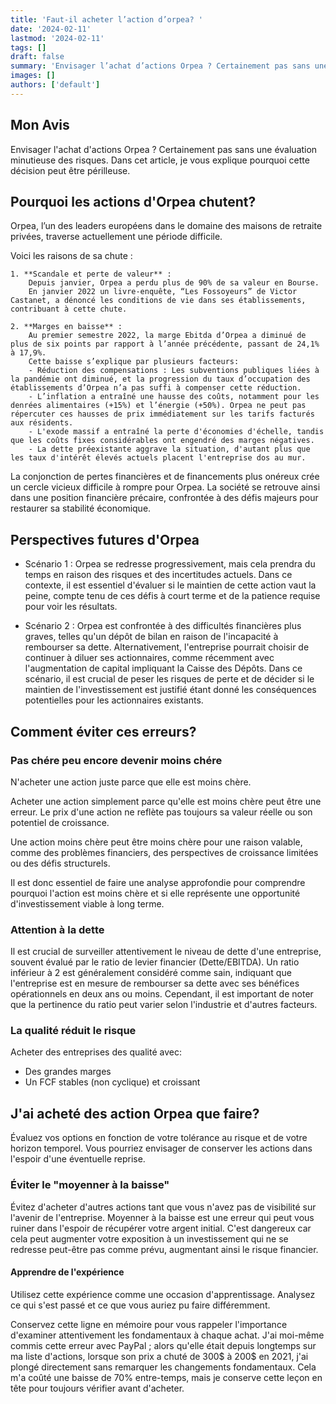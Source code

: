 ```yaml
---
title: 'Faut-il acheter l’action d’orpea? '
date: '2024-02-11'
lastmod: '2024-02-11'
tags: []
draft: false
summary: 'Envisager l’achat d’actions Orpea ? Certainement pas sans une évaluation minutieuse des risques. Dans cet article, je vous explique pourquoi cette décision peut être périlleuse '
images: []
authors: ['default']
---
```


## Mon Avis

Envisager l'achat d'actions Orpea ? Certainement pas sans une évaluation minutieuse des risques.
Dans cet article, je vous explique pourquoi cette décision peut être périlleuse.

## Pourquoi les actions d'Orpea chutent?

Orpea, l’un des leaders européens dans le domaine des maisons de retraite privées, traverse actuellement une période difficile.

Voici les raisons de sa chute :

    1. **Scandale et perte de valeur** :
        Depuis janvier, Orpea a perdu plus de 90% de sa valeur en Bourse.
        En janvier 2022 un livre-enquête, “Les Fossoyeurs” de Victor Castanet, a dénoncé les conditions de vie dans ses établissements, contribuant à cette chute.

    2. **Marges en baisse** :
        Au premier semestre 2022, la marge Ebitda d’Orpea a diminué de plus de six points par rapport à l’année précédente, passant de 24,1% à 17,9%.
        Cette baisse s’explique par plusieurs facteurs:
        - Réduction des compensations : Les subventions publiques liées à la pandémie ont diminué, et la progression du taux d’occupation des établissements d’Orpea n’a pas suffi à compenser cette réduction.
        - L’inflation a entraîné une hausse des coûts, notamment pour les denrées alimentaires (+15%) et l’énergie (+50%). Orpea ne peut pas répercuter ces hausses de prix immédiatement sur les tarifs facturés aux résidents.
        - L'exode massif a entraîné la perte d'économies d'échelle, tandis que les coûts fixes considérables ont engendré des marges négatives.
        - La dette préexistante aggrave la situation, d'autant plus que les taux d'intérêt élevés actuels placent l'entreprise dos au mur.

La conjonction de pertes financières et de financements plus onéreux crée un cercle vicieux difficile à rompre pour Orpea.
La société se retrouve ainsi dans une position financière précaire, confrontée à des défis majeurs pour restaurer sa stabilité économique.

## Perspectives futures d'Orpea

- Scénario 1 :
  Orpea se redresse progressivement, mais cela prendra du temps en raison des risques et des incertitudes actuels.
  Dans ce contexte, il est essentiel d'évaluer si le maintien de cette action vaut la peine,
  compte tenu de ces défis à court terme et de la patience requise pour voir les résultats.

- Scénario 2 :
  Orpea est confrontée à des difficultés financières plus graves, telles qu'un dépôt de bilan en raison de l'incapacité à rembourser sa dette.
  Alternativement, l'entreprise pourrait choisir de continuer à diluer ses actionnaires,
  comme récemment avec l'augmentation de capital impliquant la Caisse des Dépôts.
  Dans ce scénario, il est crucial de peser les risques de perte et de décider si le maintien de l'investissement est justifié
  étant donné les conséquences potentielles pour les actionnaires existants.

## Comment éviter ces erreurs?

### Pas chére peu encore devenir moins chére

N'acheter une action juste parce que elle est moins chère.

Acheter une action simplement parce qu'elle est moins chère peut être une erreur.
Le prix d'une action ne reflète pas toujours sa valeur réelle ou son potentiel de croissance.

Une action moins chère peut être moins chère pour une raison valable, comme des problèmes financiers,
des perspectives de croissance limitées ou des défis structurels.

Il est donc essentiel de faire une analyse approfondie pour comprendre pourquoi l'action est moins chère
et si elle représente une opportunité d'investissement viable à long terme.

### Attention à la dette

Il est crucial de surveiller attentivement le niveau de dette d'une entreprise, souvent évalué par le ratio de levier financier (Dette/EBITDA).
Un ratio inférieur à 2 est généralement considéré comme sain,
indiquant que l'entreprise est en mesure de rembourser sa dette avec ses bénéfices opérationnels en deux ans ou moins.
Cependant, il est important de noter que la pertinence du ratio peut varier selon l'industrie et d'autres facteurs.

### La qualité réduit le risque

Acheter des entreprises des qualité avec:

- Des grandes marges
- Un FCF stables (non cyclique) et croissant

## J'ai acheté des action Orpea que faire?

Évaluez vos options en fonction de votre tolérance au risque et de votre horizon temporel.
Vous pourriez envisager de conserver les actions dans l'espoir d'une éventuelle reprise.

### Éviter le "moyenner à la baisse"

Évitez d'acheter d'autres actions tant que vous n'avez pas de visibilité sur l'avenir de l'entreprise.
Moyenner à la baisse est une erreur qui peut vous ruiner dans l'espoir de récupérer votre argent initial.
C'est dangereux car cela peut augmenter votre exposition à un investissement qui ne se redresse peut-être pas comme prévu, augmentant ainsi le risque financier.

#### Apprendre de l'expérience

Utilisez cette expérience comme une occasion d'apprentissage.
Analysez ce qui s'est passé et ce que vous auriez pu faire différemment.

Conservez cette ligne en mémoire pour vous rappeler l'importance d'examiner attentivement les fondamentaux à chaque achat.
J'ai moi-même commis cette erreur avec PayPal ; alors qu'elle était depuis longtemps sur ma liste d'actions,
lorsque son prix a chuté de 300$ à 200$ en 2021, j'ai plongé directement sans remarquer les changements fondamentaux. Cela m'a coûté une baisse de 70% entre-temps,
mais je conserve cette leçon en tête pour toujours vérifier avant d'acheter.
